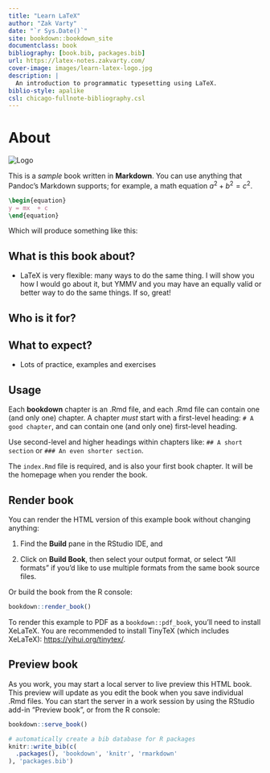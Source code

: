 ```yaml
--- 
title: "Learn LaTeX"
author: "Zak Varty"
date: "`r Sys.Date()`"
site: bookdown::bookdown_site
documentclass: book
bibliography: [book.bib, packages.bib]
url: https://latex-notes.zakvarty.com/
cover-image: images/learn-latex-logo.jpg
description: |
  An introduction to programmatic typesetting using LaTeX.
biblio-style: apalike
csl: chicago-fullnote-bibliography.csl
---
```


# About {-}

::: small_right
<img src="images/learn-LaTeX-logo.jpg" alt="Logo"/>
:::

This is a _sample_ book written in **Markdown**. You can use anything that Pandoc's Markdown supports; for example, a math equation $a^2 + b^2 = c^2$.


```latex
\begin{equation}
y = mx  + c
\end{equation}
```

Which will produce something like this: 

\begin{equation}
y = mx  + c 
(\#eq:binom)
\end{equation}


## What is this book about? 

- LaTeX is very flexible: many ways to do the same thing. I will show you how I would go about it, but YMMV and you may have an equally valid or better way to do the same things. If so, great!


## Who is it for? 

## What to expect? 

- Lots of practice, examples and exercises

## Usage 

Each **bookdown** chapter is an .Rmd file, and each .Rmd file can contain one (and only one) chapter. A chapter *must* start with a first-level heading: `# A good chapter`, and can contain one (and only one) first-level heading.

Use second-level and higher headings within chapters like: `## A short section` or `### An even shorter section`.

The `index.Rmd` file is required, and is also your first book chapter. It will be the homepage when you render the book.

## Render book

You can render the HTML version of this example book without changing anything:

1. Find the **Build** pane in the RStudio IDE, and

1. Click on **Build Book**, then select your output format, or select "All formats" if you'd like to use multiple formats from the same book source files.

Or build the book from the R console:

```r
bookdown::render_book()
```

To render this example to PDF as a `bookdown::pdf_book`, you'll need to install XeLaTeX. You are recommended to install TinyTeX (which includes XeLaTeX): <https://yihui.org/tinytex/>.

## Preview book

As you work, you may start a local server to live preview this HTML book. This preview will update as you edit the book when you save individual .Rmd files. You can start the server in a work session by using the RStudio add-in "Preview book", or from the R console:

```r
bookdown::serve_book()
```


```r
# automatically create a bib database for R packages
knitr::write_bib(c(
  .packages(), 'bookdown', 'knitr', 'rmarkdown'
), 'packages.bib')
```
